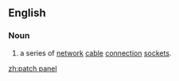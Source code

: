==English==

===Noun===
{{en-noun}}
# {{context|computing|lang=en}} a series of [[network]] [[cable]] [[connection]] [[socket]]s.

[[zh:patch panel]]